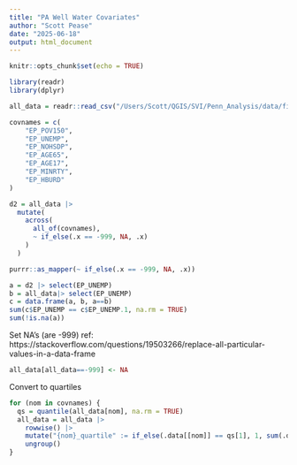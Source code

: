 ```yaml
---
title: "PA Well Water Covariates"
author: "Scott Pease"
date: "2025-06-18"
output: html_document
---
```


```r
knitr::opts_chunk$set(echo = TRUE)
```

```r
library(readr)
library(dplyr)
```

```r
all_data = readr::read_csv("/Users/Scott/QGIS/SVI/Penn_Analysis/data/final_output.csv")
```

```r
covnames = c(
    "EP_POV150", 
    "EP_UNEMP",
    "EP_NOHSDP",
    "EP_AGE65",
    "EP_AGE17",
    "EP_MINRTY",
    "EP_HBURD"
)
```

```r
d2 = all_data |> 
  mutate(
    across(
      all_of(covnames),
      ~ if_else(.x == -999, NA, .x)
    )
  )
```

```r
purrr::as_mapper(~ if_else(.x == -999, NA, .x))
```

```r
a = d2 |> select(EP_UNEMP)
b = all_data|> select(EP_UNEMP)
c = data.frame(a, b, a==b)
sum(c$EP_UNEMP == c$EP_UNEMP.1, na.rm = TRUE)
sum(!is.na(a))
```


Set NA's (are -999)
ref: https://stackoverflow.com/questions/19503266/replace-all-particular-values-in-a-data-frame
```r
all_data[all_data==-999] <- NA
```

Convert to quartiles
```r
for (nom in covnames) {
  qs = quantile(all_data[nom], na.rm = TRUE)
  all_data = all_data |>
    rowwise() |> 
    mutate("{nom}_quartile" := if_else(.data[[nom]] == qs[1], 1, sum(.data[[nom]] > qs))) |> 
    ungroup()
}
```
